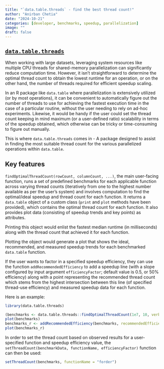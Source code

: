 ```yaml
---
title: "`data.table.threads` - find the best thread count!"
author: "Anirban Chetia"
date: "2024-10-21"
categories: [developer, benchmarks, speedup, parallelization]
image: ""
draft: false
---
```


## [`data.table.threads`](https://github.com/Anirban166/data.table.threads)

When working with large datasets, leveraging system resources like multiple CPU threads for shared-memory parallelization can significantly reduce computation time. However, it isn’t straightforward to determine the optimal thread count to obtain the lowest runtime for an operation, or on the other hand, the number of threads required for efficient speedup scaling.

In an R package like `data.table` where parallelization is extensively utilized (or by most operations), it can be convenient to automatically figure out the number of threads to use for achieving the fastest execution time in the case of a particular routine, without the user needing to rely on ad-hoc experiments. Likewise, it would be handy if the user could set the thread count keeping in mind maximum (or a user-defined ratio) scalability in terms of the speedup obtained, which otherwise can be tricky or time-consuming to figure out manually.

This is where `data.table.threads` comes in - A package designed to assist in finding the most suitable thread count for the various parallelized operations within `data.table`.

## Key features

`findOptimalThreadCount(rowCount, columnCount, ...)`, the main user-facing function, runs a set of predefined benchmarks for each applicable function across varying thread counts (iteratively from one to the highest number available as per the user's system) and involves computation to find the optimal/ideal speedup and thread count for each function. It returns a `data.table` object of a custom class (`print` and `plot` methods have been provided), which contains the optimal thread count for each function. It also provides plot data (consisting of speedup trends and key points) as attributes.

Printing this object would enlist the fastest median runtime (in milliseconds) along with the thread count that achieved it for each function.

Plotting the object would generate a plot that shows the ideal, recommended, and measured speedup trends for each benchmarked `data.table` function.

If the user wants to factor in a specified speedup efficiency, they can use the function `addRecommendedEfficiency` to add a speedup line (with a slope configured by input argument `efficiencyFactor`; default value is 0.5, or 50% efficiency) along with a point representing the recommended thread count which stems from the highest intersection between this line (of specified thread-use efficiency) and measured speedup data for each function.

Here is an example:
```r
library(data.table.threads)

(benchmarks <- data.table.threads::findOptimalThreadCount(1e7, 10, verbose = FALSE))
plot(benchmarks)
benchmarks_r <- addRecommendedEfficiency(benchmarks, recommendedEfficiency = 0.6)
plot(benchmarks_r)
```

In order to set the thread count based on observed results for a user-specified function and speedup efficiency value, the `setThreadCount(benchmarkData, functionName, efficiencyFactor)` function can then be used:
```r
setThreadCount(benchmarks, functionName = "forder")
```